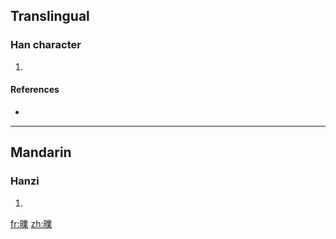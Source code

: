 ==Translingual==

===Han character===
{{Han char|rn=72|rad=日|as=13|sn=17|four=|canj=日廿金木 (ATCD)}}

# {{defn|Han|sort=日13}}

====References====
* {{Han ref|kx=0500.410|dkj=14209|dj=0871.050|hdz=21538.040|uh=66D7|ud=26327}}

----

==Mandarin==

===Hanzi===
{{cmn-hanzi|pin=[[yè]] ([[ye4]])|wg=yeh<sup>4</sup>}}

# {{defn|Mandarin}}

[[fr:曗]]
[[zh:曗]]